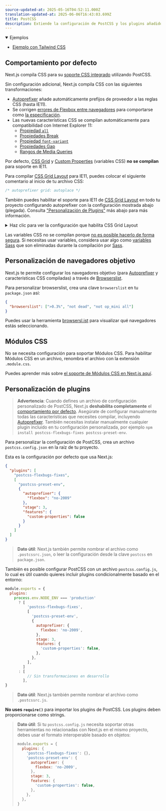 ```yaml
---
source-updated-at: 2025-05-16T04:52:11.000Z
translation-updated-at: 2025-06-06T16:43:03.699Z
title: PostCSS
description: Extiende la configuración de PostCSS y los plugins añadidos por Next.js con los tuyos propios.
---
```


<details open>
  <summary>Ejemplos</summary>

- [Ejemplo con Tailwind CSS](https://github.com/vercel/next.js/tree/canary/examples/with-tailwindcss)

</details>

## Comportamiento por defecto

Next.js compila CSS para su [soporte CSS integrado](/docs/pages/building-your-application/styling) utilizando PostCSS.

Sin configuración adicional, Next.js compila CSS con las siguientes transformaciones:

- [Autoprefixer](https://github.com/postcss/autoprefixer) añade automáticamente prefijos de proveedor a las reglas CSS (hasta IE11).
- Se corrigen [errores de Flexbox entre navegadores](https://github.com/philipwalton/flexbugs) para comportarse como [la especificación](https://www.w3.org/TR/css-flexbox-1/).
- Las nuevas características CSS se compilan automáticamente para compatibilidad con Internet Explorer 11:
  - [Propiedad `all`](https://developer.mozilla.org/docs/Web/CSS/all)
  - [Propiedades Break](https://developer.mozilla.org/docs/Web/CSS/break-after)
  - [Propiedad `font-variant`](https://developer.mozilla.org/docs/Web/CSS/font-variant)
  - [Propiedades Gap](https://developer.mozilla.org/docs/Web/CSS/gap)
  - [Rangos de Media Queries](https://developer.mozilla.org/docs/Web/CSS/Media_Queries/Using_media_queries#Syntax_improvements_in_Level_4)

Por defecto, [CSS Grid](https://www.w3.org/TR/css-grid-1/) y [Custom Properties](https://developer.mozilla.org/docs/Web/CSS/var) (variables CSS) **no se compilan** para soporte en IE11.

Para compilar [CSS Grid Layout](https://developer.mozilla.org/docs/Web/CSS/grid) para IE11, puedes colocar el siguiente comentario al inicio de tu archivo CSS:

```css
/* autoprefixer grid: autoplace */
```

También puedes habilitar el soporte para IE11 de [CSS Grid Layout](https://developer.mozilla.org/docs/Web/CSS/grid) en todo tu proyecto configurando autoprefixer con la configuración mostrada abajo (plegada). Consulta ["Personalización de Plugins"](#customizing-plugins) más abajo para más información.

<details>
  <summary>Haz clic para ver la configuración que habilita CSS Grid Layout</summary>

```json filename="postcss.config.json"
{
  "plugins": [
    "postcss-flexbugs-fixes",
    [
      "postcss-preset-env",
      {
        "autoprefixer": {
          "flexbox": "no-2009",
          "grid": "autoplace"
        },
        "stage": 3,
        "features": {
          "custom-properties": false
        }
      }
    ]
  ]
}
```

</details>

Las variables CSS no se compilan porque [no es posible hacerlo de forma segura](https://github.com/MadLittleMods/postcss-css-variables#caveats). Si necesitas usar variables, considera usar algo como [variables Sass](https://sass-lang.com/documentation/variables) que son eliminadas durante la compilación por [Sass](https://sass-lang.com/).

## Personalización de navegadores objetivo

Next.js te permite configurar los navegadores objetivo (para [Autoprefixer](https://github.com/postcss/autoprefixer) y características CSS compiladas) a través de [Browserslist](https://github.com/browserslist/browserslist).

Para personalizar browserslist, crea una clave `browserslist` en tu `package.json` así:

```json filename="package.json"
{
  "browserslist": [">0.3%", "not dead", "not op_mini all"]
}
```

Puedes usar la herramienta [browsersl.ist](https://browsersl.ist/?q=%3E0.3%25%2C+not+ie+11%2C+not+dead%2C+not+op_mini+all) para visualizar qué navegadores estás seleccionando.

## Módulos CSS

No se necesita configuración para soportar Módulos CSS. Para habilitar Módulos CSS en un archivo, renombra el archivo con la extensión `.module.css`.

Puedes aprender más sobre [el soporte de Módulos CSS en Next.js aquí](/docs/pages/building-your-application/styling).

## Personalización de plugins

> **Advertencia**: Cuando defines un archivo de configuración personalizado de PostCSS, Next.js **deshabilita completamente** el [comportamiento por defecto](#default-behavior). Asegúrate de configurar manualmente todas las características que necesites compilar, incluyendo [Autoprefixer](https://github.com/postcss/autoprefixer). También necesitas instalar manualmente cualquier plugin incluido en tu configuración personalizada, por ejemplo `npm install postcss-flexbugs-fixes postcss-preset-env`.

Para personalizar la configuración de PostCSS, crea un archivo `postcss.config.json` en la raíz de tu proyecto.

Esta es la configuración por defecto que usa Next.js:

```json filename="postcss.config.json"
{
  "plugins": [
    "postcss-flexbugs-fixes",
    [
      "postcss-preset-env",
      {
        "autoprefixer": {
          "flexbox": "no-2009"
        },
        "stage": 3,
        "features": {
          "custom-properties": false
        }
      }
    ]
  ]
}
```

> **Dato útil**: Next.js también permite nombrar el archivo como `.postcssrc.json`, o leer la configuración desde la clave `postcss` en `package.json`.

También es posible configurar PostCSS con un archivo `postcss.config.js`, lo cual es útil cuando quieres incluir plugins condicionalmente basado en el entorno:

```js filename="postcss.config.js"
module.exports = {
  plugins:
    process.env.NODE_ENV === 'production'
      ? [
          'postcss-flexbugs-fixes',
          [
            'postcss-preset-env',
            {
              autoprefixer: {
                flexbox: 'no-2009',
              },
              stage: 3,
              features: {
                'custom-properties': false,
              },
            },
          ],
        ]
      : [
          // Sin transformaciones en desarrollo
        ],
}
```

> **Dato útil**: Next.js también permite nombrar el archivo como `.postcssrc.js`.

**No uses `require()`** para importar los plugins de PostCSS. Los plugins deben proporcionarse como strings.

> **Dato útil**: Si tu `postcss.config.js` necesita soportar otras herramientas no relacionadas con Next.js en el mismo proyecto, debes usar el formato interoperable basado en objetos:
>
> ```js
> module.exports = {
>   plugins: {
>     'postcss-flexbugs-fixes': {},
>     'postcss-preset-env': {
>       autoprefixer: {
>         flexbox: 'no-2009',
>       },
>       stage: 3,
>       features: {
>         'custom-properties': false,
>       },
>     },
>   },
> }
> ```